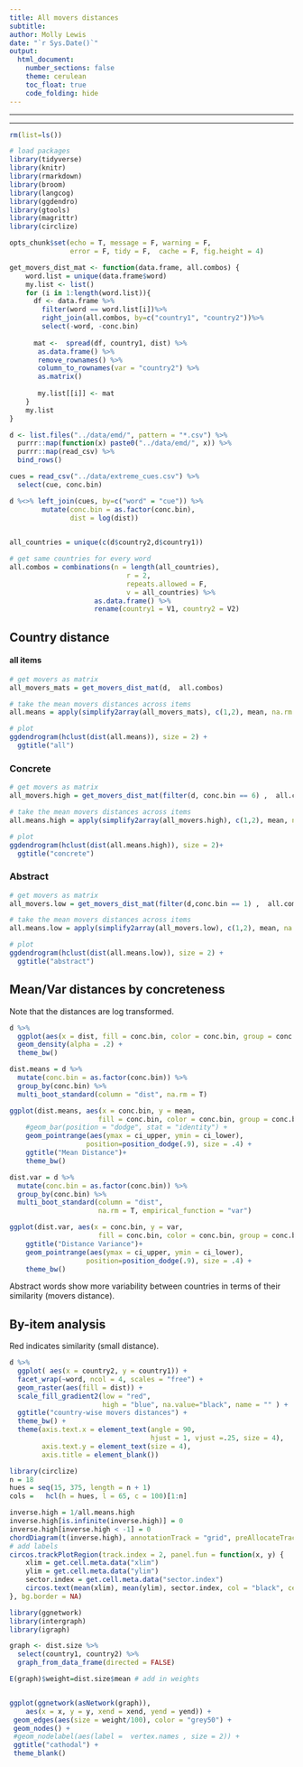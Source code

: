 ```yaml
---
title: All movers distances 
subtitle: 
author: Molly Lewis 
date: "`r Sys.Date()`"
output: 
  html_document:
    number_sections: false
    theme: cerulean
    toc_float: true
    code_folding: hide
---
```

  
******
******

```r
rm(list=ls())

# load packages
library(tidyverse) 
library(knitr)
library(rmarkdown)
library(broom)
library(langcog)
library(ggdendro)
library(gtools)
library(magrittr)
library(circlize)

opts_chunk$set(echo = T, message = F, warning = F, 
               error = F, tidy = F,  cache = F, fig.height = 4)

get_movers_dist_mat <- function(data.frame, all.combos) {
    word.list = unique(data.frame$word)
    my.list <- list()
    for (i in 1:length(word.list)){
      df <- data.frame %>%
        filter(word == word.list[i])%>%
        right_join(all.combos, by=c("country1", "country2"))%>%
        select(-word, -conc.bin)
    
      mat <-  spread(df, country1, dist) %>%
       as.data.frame() %>%
       remove_rownames() %>%
       column_to_rownames(var = "country2") %>%
       as.matrix()
      
       my.list[[i]] <- mat
    }
    my.list
}
```  

```r
d <- list.files("../data/emd/", pattern = "*.csv") %>%
  purrr::map(function(x) paste0("../data/emd/", x)) %>% 
  purrr::map(read_csv) %>% 
  bind_rows() 

cues = read_csv("../data/extreme_cues.csv") %>%
  select(cue, conc.bin) 

d %<>% left_join(cues, by=c("word" = "cue")) %>%
        mutate(conc.bin = as.factor(conc.bin),
               dist = log(dist)) 
        

all_countries = unique(c(d$country2,d$country1))

# get same countries for every word
all.combos = combinations(n = length(all_countries), 
                             r = 2, 
                             repeats.allowed = F, 
                             v = all_countries) %>%
                     as.data.frame() %>%
                     rename(country1 = V1, country2 = V2)
```

## Country distance{.tabset}
#### all items 
```r
# get movers as matrix
all_movers_mats = get_movers_dist_mat(d,  all.combos)

# take the mean movers distances across items
all.means = apply(simplify2array(all_movers_mats), c(1,2), mean, na.rm = T)

# plot
ggdendrogram(hclust(dist(all.means)), size = 2) +
  ggtitle("all")
```

### Concrete
```r
# get movers as matrix
all_movers.high = get_movers_dist_mat(filter(d, conc.bin == 6) ,  all.combos)

# take the mean movers distances across items
all.means.high = apply(simplify2array(all_movers.high), c(1,2), mean, na.rm = T)

# plot
ggdendrogram(hclust(dist(all.means.high)), size = 2)+
  ggtitle("concrete")
```

### Abstract
```r
# get movers as matrix
all_movers.low = get_movers_dist_mat(filter(d,conc.bin == 1) ,  all.combos)

# take the mean movers distances across items
all.means.low = apply(simplify2array(all_movers.low), c(1,2), mean, na.rm = T)

# plot
ggdendrogram(hclust(dist(all.means.low)), size = 2) +
  ggtitle("abstract")
```

## Mean/Var distances by concreteness
Note that the distances are log transformed.
```r
d %>%
  ggplot(aes(x = dist, fill = conc.bin, color = conc.bin, group = conc.bin)) +
  geom_density(alpha = .2) +
  theme_bw()
```

```r
dist.means = d %>%
  mutate(conc.bin = as.factor(conc.bin)) %>%
  group_by(conc.bin) %>%
  multi_boot_standard(column = "dist", na.rm = T)

ggplot(dist.means, aes(x = conc.bin, y = mean,
                      fill = conc.bin, color = conc.bin, group = conc.bin)) +
    #geom_bar(position = "dodge", stat = "identity") +
    geom_pointrange(aes(ymax = ci_upper, ymin = ci_lower), 
                   position=position_dodge(.9), size = .4) +
    ggtitle("Mean Distance")+
    theme_bw() 

dist.var = d %>%
  mutate(conc.bin = as.factor(conc.bin)) %>%
  group_by(conc.bin) %>%
  multi_boot_standard(column = "dist", 
                      na.rm = T, empirical_function = "var")

ggplot(dist.var, aes(x = conc.bin, y = var,
                      fill = conc.bin, color = conc.bin, group = conc.bin)) +
    ggtitle("Distance Variance")+
    geom_pointrange(aes(ymax = ci_upper, ymin = ci_lower), 
                   position=position_dodge(.9), size = .4) +
    theme_bw() 
```

Abstract words show more variability between countries in terms of their similarity (movers distance).

## By-item analysis

Red indicates similarity (small distance).
```r
d %>%
  ggplot( aes(x = country2, y = country1)) +
  facet_wrap(~word, ncol = 4, scales = "free") +
  geom_raster(aes(fill = dist)) +
  scale_fill_gradient2(low = "red", 
                       high = "blue", na.value="black", name = "" ) +
  ggtitle("country-wise movers distances") +
  theme_bw() +
  theme(axis.text.x = element_text(angle = 90, 
                                   hjust = 1, vjust =.25, size = 4),
        axis.text.y = element_text(size = 4),
        axis.title = element_blank())

```

```r
library(circlize)
n = 18
hues = seq(15, 375, length = n + 1)
cols =   hcl(h = hues, l = 65, c = 100)[1:n]

inverse.high = 1/all.means.high
inverse.high[is.infinite(inverse.high)] = 0
inverse.high[inverse.high < -1] = 0
chordDiagram(t(inverse.high), annotationTrack = "grid", preAllocateTracks = 1, grid.col = cols, col = "grey", directional = 0)
# add labels
circos.trackPlotRegion(track.index = 2, panel.fun = function(x, y) {
    xlim = get.cell.meta.data("xlim")
    ylim = get.cell.meta.data("ylim")
    sector.index = get.cell.meta.data("sector.index")
    circos.text(mean(xlim), mean(ylim), sector.index, col = "black", cex = 0.6, facing = "outside", niceFacing = TRUE)
}, bg.border = NA)

```

```r
library(ggnetwork)
library(intergraph)
library(igraph)

graph <- dist.size %>%
  select(country1, country2) %>%
  graph_from_data_frame(directed = FALSE) 

E(graph)$weight=dist.size$mean # add in weights


ggplot(ggnetwork(asNetwork(graph)), 
    aes(x = x, y = y, xend = xend, yend = yend)) +
 geom_edges(aes(size = weight/100), color = "grey50") +
 geom_nodes() +
 #geom_nodelabel(aes(label =  vertex.names , size = 2)) +
 ggtitle("cathodal") +
 theme_blank()


```



